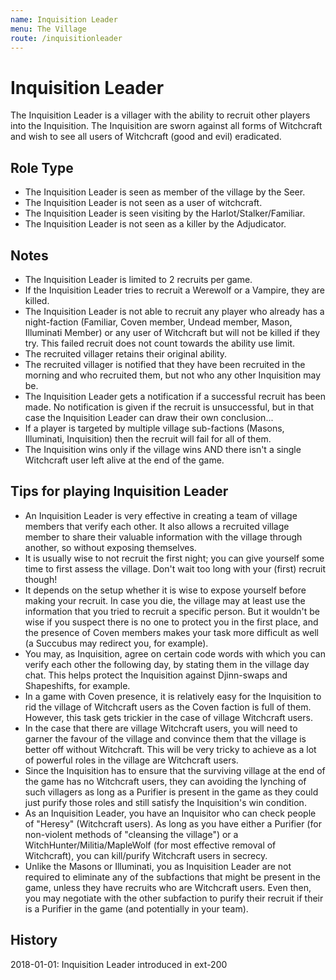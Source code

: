 ```yaml
---
name: Inquisition Leader
menu: The Village
route: /inquisitionleader
---
```


# Inquisition Leader

The Inquisition Leader is a villager with the ability to recruit other
players into the Inquisition. The Inquisition are sworn against all
forms of Witchcraft and wish to see all users of Witchcraft (good and
evil) eradicated.

## Role Type

  - The Inquisition Leader is seen as member of the village by the Seer.
  - The Inquisition Leader is not seen as a user of witchcraft.
  - The Inquisition Leader is seen visiting by the
    Harlot/Stalker/Familiar.
  - The Inquisition Leader is not seen as a killer by the Adjudicator.

## Notes

  - The Inquisition Leader is limited to 2 recruits per game.
  - If the Inquisition Leader tries to recruit a Werewolf or a Vampire,
    they are killed.
  - The Inquisition Leader is not able to recruit any player who already
    has a night-faction (Familiar, Coven member, Undead member, Mason,
    Illuminati Member) or any user of Witchcraft but will not be killed
    if they try. This failed recruit does not count towards the ability
    use limit.
  - The recruited villager retains their original ability.
  - The recruited villager is notified that they have been recruited in
    the morning and who recruited them, but not who any other
    Inquisition may be.
  - The Inquisition Leader gets a notification if a successful recruit
    has been made. No notification is given if the recruit is
    unsuccessful, but in that case the Inquisition Leader can draw their
    own conclusion...
  - If a player is targeted by multiple village sub-factions (Masons,
    Illuminati, Inquisition) then the recruit will fail for all of them.
  - The Inquisition wins only if the village wins AND there isn't a
    single Witchcraft user left alive at the end of the game.

## Tips for playing Inquisition Leader

  - An Inquisition Leader is very effective in creating a team of
    village members that verify each other. It also allows a recruited
    village member to share their valuable information with the village
    through another, so without exposing themselves.
  - It is usually wise to not recruit the first night; you can give
    yourself some time to first assess the village. Don't wait too long
    with your (first) recruit though\!
  - It depends on the setup whether it is wise to expose yourself before
    making your recruit. In case you die, the village may at least use
    the information that you tried to recruit a specific person. But it
    wouldn't be wise if you suspect there is no one to protect you in
    the first place, and the presence of Coven members makes your task
    more difficult as well (a Succubus may redirect you, for example).
  - You may, as Inquisition, agree on certain code words with which you
    can verify each other the following day, by stating them in the
    village day chat. This helps protect the Inquisition against
    Djinn-swaps and Shapeshifts, for example.
  - In a game with Coven presence, it is relatively easy for the
    Inquisition to rid the village of Witchcraft users as the Coven
    faction is full of them. However, this task gets trickier in the
    case of village Witchcraft users.
  - In the case that there are village Witchcraft users, you will need
    to garner the favour of the village and convince them that the
    village is better off without Witchcraft. This will be very tricky
    to achieve as a lot of powerful roles in the village are Witchcraft
    users.
  - Since the Inquisition has to ensure that the surviving village at
    the end of the game has no Witchcraft users, they can avoiding the
    lynching of such villagers as long as a Purifier is present in the
    game as they could just purify those roles and still satisfy the
    Inquisition's win condition.
  - As an Inquisition Leader, you have an Inquisitor who can check
    people of "Heresy" (Witchcraft users). As long as you have either a
    Purifier (for non-violent methods of "cleansing the village") or a
    WitchHunter/Militia/MapleWolf (for most effective removal of
    Witchcraft), you can kill/purify Witchcraft users in secrecy.
  - Unlike the Masons or Illuminati, you as Inquisition Leader are not
    required to eliminate any of the subfactions that might be present
    in the game, unless they have recruits who are Witchcraft users.
    Even then, you may negotiate with the other subfaction to purify
    their recruit if their is a Purifier in the game (and potentially in
    your team).

## History

2018-01-01: Inquisition Leader introduced in ext-200
